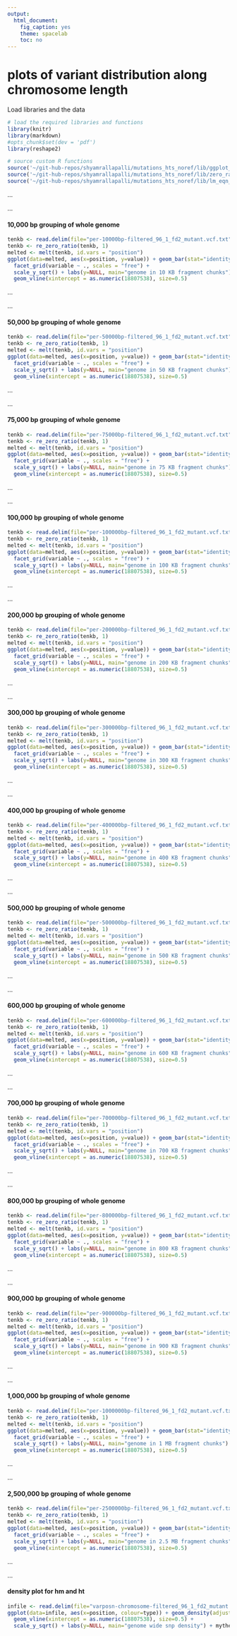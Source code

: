 ```yaml
---
output:
  html_document:
    fig_caption: yes
    theme: spacelab
    toc: no
---
```

# **plots of variant distribution along chromosome length**

Load libraries and the data
```r
# load the required libraries and functions
library(knitr)
library(markdown)
#opts_chunk$set(dev = 'pdf')
library(reshape2)

# source custom R functions
source('~/git-hub-repos/shyamrallapalli/mutations_hts_noref/lib/ggplot_theme.R')
source('~/git-hub-repos/shyamrallapalli/mutations_hts_noref/lib/zero_ratio_adj.R')
source('~/git-hub-repos/shyamrallapalli/mutations_hts_noref/lib/lm_eqn_plot.R')

```

...     

...  		

#### 10,000 bp grouping of whole genome

```r
tenkb <- read.delim(file="per-10000bp-filtered_96_1_fd2_mutant.vcf.txt", header = TRUE)
tenkb <- re_zero_ratio(tenkb, 1)
melted <- melt(tenkb, id.vars = "position")
ggplot(data=melted, aes(x=position, y=value)) + geom_bar(stat="identity", colour="#E69F00", fill="#E69F00") +
  facet_grid(variable ~ ., scales = "free") +
  scale_y_sqrt() + labs(y=NULL, main="genome in 10 KB fragment chunks") + mytheme +
  geom_vline(xintercept = as.numeric(18807538), size=0.5)

```


...		

...  	


#### 50,000 bp grouping of whole genome

```r
tenkb <- read.delim(file="per-50000bp-filtered_96_1_fd2_mutant.vcf.txt", header = TRUE)
tenkb <- re_zero_ratio(tenkb, 1)
melted <- melt(tenkb, id.vars = "position")
ggplot(data=melted, aes(x=position, y=value)) + geom_bar(stat="identity", colour="#E69F00", fill="#E69F00") +
  facet_grid(variable ~ ., scales = "free") +
  scale_y_sqrt() + labs(y=NULL, main="genome in 50 KB fragment chunks") + mytheme +
  geom_vline(xintercept = as.numeric(18807538), size=0.5)

```


...		

...  	


#### 75,000 bp grouping of whole genome

```r
tenkb <- read.delim(file="per-75000bp-filtered_96_1_fd2_mutant.vcf.txt", header = TRUE)
tenkb <- re_zero_ratio(tenkb, 1)
melted <- melt(tenkb, id.vars = "position")
ggplot(data=melted, aes(x=position, y=value)) + geom_bar(stat="identity", colour="#E69F00", fill="#E69F00") +
  facet_grid(variable ~ ., scales = "free") +
  scale_y_sqrt() + labs(y=NULL, main="genome in 75 KB fragment chunks") + mytheme +
  geom_vline(xintercept = as.numeric(18807538), size=0.5)

```


...		

...  	


#### 100,000 bp grouping of whole genome

```r
tenkb <- read.delim(file="per-100000bp-filtered_96_1_fd2_mutant.vcf.txt", header = TRUE)
tenkb <- re_zero_ratio(tenkb, 1)
melted <- melt(tenkb, id.vars = "position")
ggplot(data=melted, aes(x=position, y=value)) + geom_bar(stat="identity", colour="#E69F00", fill="#E69F00") +
  facet_grid(variable ~ ., scales = "free") +
  scale_y_sqrt() + labs(y=NULL, main="genome in 100 KB fragment chunks") + mytheme +
  geom_vline(xintercept = as.numeric(18807538), size=0.5)

```


...		

...  	


#### 200,000 bp grouping of whole genome

```r
tenkb <- read.delim(file="per-200000bp-filtered_96_1_fd2_mutant.vcf.txt", header = TRUE)
tenkb <- re_zero_ratio(tenkb, 1)
melted <- melt(tenkb, id.vars = "position")
ggplot(data=melted, aes(x=position, y=value)) + geom_bar(stat="identity", colour="#E69F00", fill="#E69F00") +
  facet_grid(variable ~ ., scales = "free") +
  scale_y_sqrt() + labs(y=NULL, main="genome in 200 KB fragment chunks") + mytheme +
  geom_vline(xintercept = as.numeric(18807538), size=0.5)

```


...		

...  	


#### 300,000 bp grouping of whole genome

```r
tenkb <- read.delim(file="per-300000bp-filtered_96_1_fd2_mutant.vcf.txt", header = TRUE)
tenkb <- re_zero_ratio(tenkb, 1)
melted <- melt(tenkb, id.vars = "position")
ggplot(data=melted, aes(x=position, y=value)) + geom_bar(stat="identity", colour="#E69F00", fill="#E69F00") +
  facet_grid(variable ~ ., scales = "free") +
  scale_y_sqrt() + labs(y=NULL, main="genome in 300 KB fragment chunks") + mytheme +
  geom_vline(xintercept = as.numeric(18807538), size=0.5)

```


...		

...  	


#### 400,000 bp grouping of whole genome

```r
tenkb <- read.delim(file="per-400000bp-filtered_96_1_fd2_mutant.vcf.txt", header = TRUE)
tenkb <- re_zero_ratio(tenkb, 1)
melted <- melt(tenkb, id.vars = "position")
ggplot(data=melted, aes(x=position, y=value)) + geom_bar(stat="identity", colour="#E69F00", fill="#E69F00") +
  facet_grid(variable ~ ., scales = "free") +
  scale_y_sqrt() + labs(y=NULL, main="genome in 400 KB fragment chunks") + mytheme +
  geom_vline(xintercept = as.numeric(18807538), size=0.5)

```


...		

...  	


#### 500,000 bp grouping of whole genome

```r
tenkb <- read.delim(file="per-500000bp-filtered_96_1_fd2_mutant.vcf.txt", header = TRUE)
tenkb <- re_zero_ratio(tenkb, 1)
melted <- melt(tenkb, id.vars = "position")
ggplot(data=melted, aes(x=position, y=value)) + geom_bar(stat="identity", colour="#E69F00", fill="#E69F00") +
  facet_grid(variable ~ ., scales = "free") +
  scale_y_sqrt() + labs(y=NULL, main="genome in 500 KB fragment chunks") + mytheme +
  geom_vline(xintercept = as.numeric(18807538), size=0.5)

```


...		

...  	


#### 600,000 bp grouping of whole genome

```r
tenkb <- read.delim(file="per-600000bp-filtered_96_1_fd2_mutant.vcf.txt", header = TRUE)
tenkb <- re_zero_ratio(tenkb, 1)
melted <- melt(tenkb, id.vars = "position")
ggplot(data=melted, aes(x=position, y=value)) + geom_bar(stat="identity", colour="#E69F00", fill="#E69F00") +
  facet_grid(variable ~ ., scales = "free") +
  scale_y_sqrt() + labs(y=NULL, main="genome in 600 KB fragment chunks") + mytheme +
  geom_vline(xintercept = as.numeric(18807538), size=0.5)

```


...		

...  	


#### 700,000 bp grouping of whole genome

```r
tenkb <- read.delim(file="per-700000bp-filtered_96_1_fd2_mutant.vcf.txt", header = TRUE)
tenkb <- re_zero_ratio(tenkb, 1)
melted <- melt(tenkb, id.vars = "position")
ggplot(data=melted, aes(x=position, y=value)) + geom_bar(stat="identity", colour="#E69F00", fill="#E69F00") +
  facet_grid(variable ~ ., scales = "free") +
  scale_y_sqrt() + labs(y=NULL, main="genome in 700 KB fragment chunks") + mytheme +
  geom_vline(xintercept = as.numeric(18807538), size=0.5)

```


...		

...  	


#### 800,000 bp grouping of whole genome

```r
tenkb <- read.delim(file="per-800000bp-filtered_96_1_fd2_mutant.vcf.txt", header = TRUE)
tenkb <- re_zero_ratio(tenkb, 1)
melted <- melt(tenkb, id.vars = "position")
ggplot(data=melted, aes(x=position, y=value)) + geom_bar(stat="identity", colour="#E69F00", fill="#E69F00") +
  facet_grid(variable ~ ., scales = "free") +
  scale_y_sqrt() + labs(y=NULL, main="genome in 800 KB fragment chunks") + mytheme +
  geom_vline(xintercept = as.numeric(18807538), size=0.5)

```


...		

...  	


#### 900,000 bp grouping of whole genome

```r
tenkb <- read.delim(file="per-900000bp-filtered_96_1_fd2_mutant.vcf.txt", header = TRUE)
tenkb <- re_zero_ratio(tenkb, 1)
melted <- melt(tenkb, id.vars = "position")
ggplot(data=melted, aes(x=position, y=value)) + geom_bar(stat="identity", colour="#E69F00", fill="#E69F00") +
  facet_grid(variable ~ ., scales = "free") +
  scale_y_sqrt() + labs(y=NULL, main="genome in 900 KB fragment chunks") + mytheme +
  geom_vline(xintercept = as.numeric(18807538), size=0.5)

```


...		

...  	


#### 1,000,000 bp grouping of whole genome

```r
tenkb <- read.delim(file="per-1000000bp-filtered_96_1_fd2_mutant.vcf.txt", header = TRUE)
tenkb <- re_zero_ratio(tenkb, 1)
melted <- melt(tenkb, id.vars = "position")
ggplot(data=melted, aes(x=position, y=value)) + geom_bar(stat="identity", colour="#E69F00", fill="#E69F00") +
  facet_grid(variable ~ ., scales = "free") +
  scale_y_sqrt() + labs(y=NULL, main="genome in 1 MB fragment chunks") + mytheme +
  geom_vline(xintercept = as.numeric(18807538), size=0.5)

```


...		

...  	


#### 2,500,000 bp grouping of whole genome

```r
tenkb <- read.delim(file="per-2500000bp-filtered_96_1_fd2_mutant.vcf.txt", header = TRUE)
tenkb <- re_zero_ratio(tenkb, 1)
melted <- melt(tenkb, id.vars = "position")
ggplot(data=melted, aes(x=position, y=value)) + geom_bar(stat="identity", colour="#E69F00", fill="#E69F00") +
  facet_grid(variable ~ ., scales = "free") +
  scale_y_sqrt() + labs(y=NULL, main="genome in 2.5 MB fragment chunks") + mytheme +
  geom_vline(xintercept = as.numeric(18807538), size=0.5)

```


...		


...  	


#### density plot for hm and ht

```r
infile <- read.delim(file="varposn-chromosome-filtered_96_1_fd2_mutant.vcf.txt", header = TRUE)
ggplot(data=infile, aes(x=position, colour=type)) + geom_density(adjust=1/10) +
  geom_vline(xintercept = as.numeric(18807538), size=0.5) +
  scale_y_sqrt() + labs(y=NULL, main="genome wide snp density") + mytheme + theme(legend.position=c(0.9,0.9))

```



